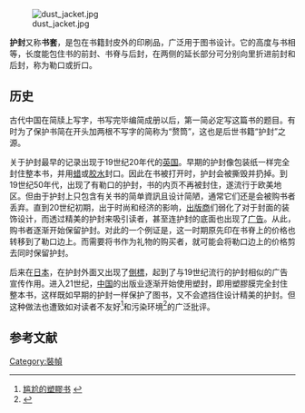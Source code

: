 {{Refimprove|time=2014-07-16T09:37:39+00:00}}

[[Image:dust_jacket.jpg|thumb]]

'''护封'''又称'''书套'''，是包在书籍封皮外的印刷品，广泛用于图书设计。它的高度与书相等，长度能包住书的前封、书脊与后封，在两侧的延长部分可分别向里折进前封和后封，称为勒口或折口。

== 历史 ==
古代中国在简牍上写字，书写完毕编简成册以后，第一简必定写这篇书的题目。有时为了保护书简在开头加两根不写字的简称为“赘筒”，这也是后世书籍“护封”之源。

关于护封最早的记录出现于19世纪20年代的[[英国|英国]]。早期的护封像包装纸一样完全封住整本书，并用[[蜡|蜡]]或[[胶水|胶水]]封口。因此在书被打开时，护封会被撕毁并扔掉。到19世纪50年代，出现了有勒口的护封，书的内页不再被封住，遂流行于欧美地区。但由于护封上只包含有关书的简单資訊且设计简陋，通常它们还是会被购书者丢弃。直到20世纪初期，出于时尚和经济的影响，[[出版商|出版商]]们弱化了对于封面的装饰设计，而透过精美的护封来吸引读者，甚至连护封的底面也出现了[[广告|广告]]。从此，购书者逐渐开始保留护封。对此的一个例证是，这一时期原先印在书脊上的价格也转移到了勒口边上。而需要将书作为礼物的购买者，就可能会将勒口边上的价格剪去同时保留护封。

后来在[[日本|日本]]，在护封外面又出现了[[側標|側標]]，起到了与19世纪流行的护封相似的广告宣传作用。进入21世纪，[[中国|中国]]的出版业逐渐开始使用塑封，即用塑膠膜完全封住整本书，这样既如早期的护封一样保护了图书，又不会遮挡住设计精美的护封。但这种做法也遭致如对读者不友好<ref>[http://news.xinhuanet.com/book/2003-03/10/content_767562.htm 尴尬的塑膠书] {{Wayback|url=http://news.xinhuanet.com/book/2003-03/10/content_767562.htm |date=20160216000303 }}</ref>和污染环境<ref>{{citation |url=http://szb.dlxww.com/xsb/html/2009-08/29/content_254070.htm |title=图书加塑封 无奈的多此一举 |archive-url=https://web.archive.org/web/20140726092443/http://szb.dlxww.com/xsb/html/2009-08/29/content_254070.htm |archive-date=2014-07-26 }}</ref>的广泛批评。

== 参考文献 ==
{{reflist}}

[[Category:裝幀|Category:裝幀]]